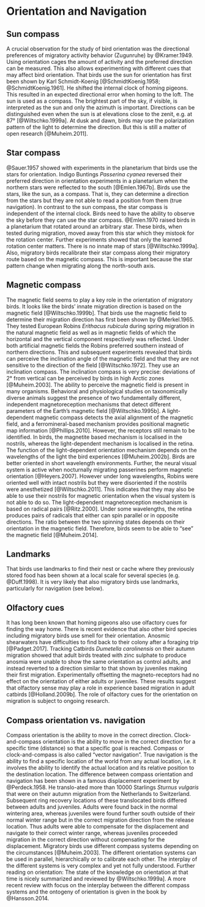 # Orientation and Navigation {#Sec:OrientationNavigation}

## Sun compass
A crucial observation for the study of bird orientation was the directional preferences of migratory activity behavior (Zugunruhe) by @Kramer.1949. Using orientation cages the amount of activity and the preferred direction can be measured. This also allows experimenting with different cues that may affect bird orientation. 
That birds use the sun for orientation has first been shown by Karl Schmidt-Koenig [@SchmidtKoenig.1958; @SchmidtKoenig.1961]. He shifted the internal clock of homing pigeons. This resulted in an expected directional error when homing to the loft. The sun is used as a compass. The brightest part of the sky, if visible, is interpreted as the sun and only the azimuth is important. Directions can be distinguished even when the sun is at elevations close to the zenit, e.g. at 87° [@Wiltschko.1999a].
At dusk and dawn, birds may use the polarization pattern of the light to determine the direction. But this is still a matter of open research [@Muheim.2011].


##	Star compass
@Sauer.1957 showed with experiments in the planetarium that birds use the stars for orientation. Indigo Buntings *Passerina cyanea* reversed their preferred direction in orientation experiments in a planetarium when the northern stars were reflected to the south [@Emlen.1967b]. Birds use the stars, like the sun, as a compass. That is, they can determine a direction from the stars but they are not able to read a position from them (true navigation). In contrast to the sun compass, the star compass is independent of the internal clock. Birds need to have the ability to observe the sky before they can use the star compass. @Emlen.1970 raised birds in a planetarium that rotated around an arbitrary star. These birds, when tested during migration, moved away from this star which they mistook for the rotation center. Further experiments showed that only the learned rotation center matters. There is no innate map of stars [@Wiltschko.1999a]. Also, migratory birds recalibrate their star compass along their migratory route based on the magnetic compass. This is important because the star pattern change when migrating along the north-south axis. 


##	Magnetic compass
The magnetic field seems to play a key role in the orientation of migratory birds. It looks like the birds' innate migration direction is based on the magnetic field [@Wiltschko.1999b]. That birds use the magnetic field to determine their migration direction has first been shown by @Merkel.1965. They tested European Robins *Erithacus rubicula* during spring migration in the natural magnetic field as well as in magnetic fields of which the horizontal and the vertical component respectively was reflected. Under both artificial magnetic fields the Robins preferred southern instead of northern directions. This and subsequent experiments revealed that birds can perceive the inclination angle of the magnetic field and that they are not sensitive to the direction of the field [@Wiltschko.1972]. They use an inclination compass. The inclination compass is very precise: deviations of 2° from vertical can be perceived by birds in high Arctic zones [@Muheim.2003].
The ability to perceive the magnetic field is present in many organisms. Behavioral and physiological studies on taxonomically diverse animals suggest the presence of two fundamentally different, independent magnetoreception mechanisms that detect different parameters of the Earth’s magnetic field [@Wiltschko.1995b]. A light-dependent magnetic compass detects the axial alignment of the magnetic field, and a ferromineral-based mechanism provides positional magnetic map information [@Phillips.2010]. However, the receptors still remain to be identified. In birds, the magnetite based mechanism is localised in the nostrils, whereas the light-dependent mechanism is localised in the retina. The function of the light-dependent orientation mechanism depends on the wavelengths of the light the bird experiences [@Muheim.2002b]. Birds are better oriented in short wavelength environments. Further, the neural visual system is active when nocturnally migrating passerines perform magnetic orientation [@Heyers.2007]. However under long wavelengths, Robins were oriented well with intact nostrils but they were disoriented if the nostrils were anesthetized [@Wiltschko.2011]. This indicates that they may also be able to use their nostrils for magnetic orientation when the visual system is not able to do so. 
The light-dependent magnetoreception mechanism is based on radical pairs [@Ritz.2000]. Under some wavelengths, the retina produces pairs of radicals that either can spin parallel or in opposite directions. The ratio between the two spinning states depends on their orientation in the magnetic field. Therefore, birds seem to be able to “see” the magnetic field [@Muheim.2014]. 


##	Landmarks
That birds use landmarks to find their nest or cache where they previously stored food has been shown at a local scale for several species (e.g. @Duff.1998). It is very likely that also migratory birds use landmarks, particularly for navigation (see below).


##	Olfactory cues
It has long been known that homing pigeons also use olfactory cues for finding the way home. There is recent evidence that also other bird species including migratory birds use smell for their orientation. Anosmic shearwaters have difficulties to find back to their colony after a foraging trip [@Padget.2017]. Tracking Catbirds *Dumetella carolinensis* on their autumn migration showed that adult birds treated with zinc sulphate to produce anosmia were unable to show the same orientation as control adults, and instead reverted to a direction similar to that shown by juveniles making their first migration. Experimentally offsetting the magneto-receptors had no effect on the orientation of either adults or juveniles. These results suggest that olfactory sense may play a role in experience based migration in adult catbirds [@Holland.2009b]. The role of olfactory cues for the orientation on migration is subject to ongoing research.


##	Compass orientation vs. navigation
Compass orientation is the ability to move in the correct direction. Clock-and-compass orientation is the ability to move in the correct direction for a specific time (distance) so that a specific goal is reached. Compass or clock-and-compass is also called "vector navigation". True navigation is the ability to find a specific location of the world from any actual location, i.e. it involves the ability to identify the actual location and its relative position to the destination location. The difference between compass orientation and navigation has been shown in a famous displacement experiment by @Perdeck.1958. He translo-ated more than 10000 Starlings *Sturnus vulgaris* that were on their autumn migration from the Netherlands to Switzerland. Subsequent ring recovery locations of these translocated birds differed between adults and juveniles. Adults were found back in the normal wintering area, whereas juveniles were found further south outside of their normal winter range but in the correct migration direction from the release location. Thus adults were able to compensate for the displacement and navigate to their correct winter range, whereas juveniles proceeded migration in the correct direction without compensating for the displacement.
Migratory birds use different compass systems depending on the circumstances [@Muheim.2003]. The different orientation systems can be used in parallel, hierarchically or to calibrate each other. The interplay of the different systems is very complex and yet not fully understood.
Further reading on orientation: The state of the knowledge on orientation at that time is nicely summarized and reviewed by @Wiltschko.1999a]. A more recent review with focus on the interplay between the different compass systems and the ontogeny of orientation is given in the book by @Hansson.2014.
